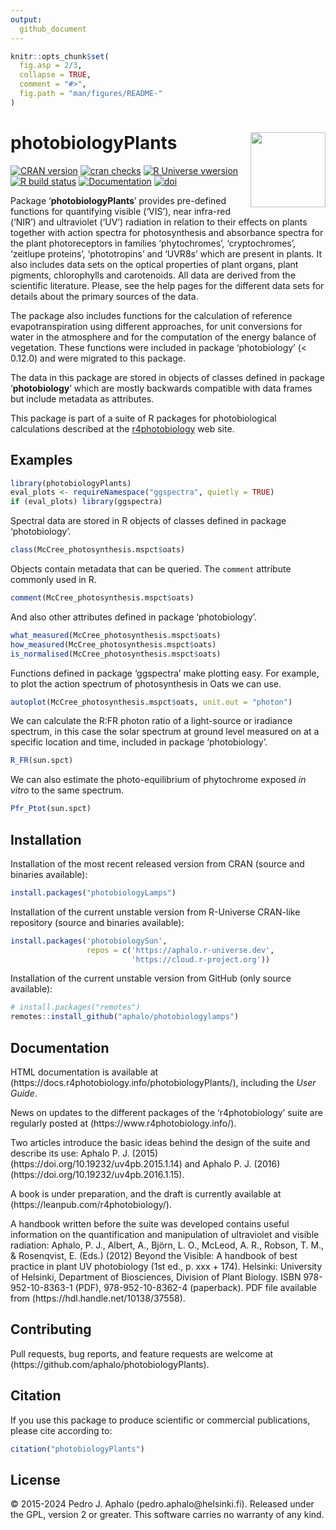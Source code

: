 ```yaml
---
output:
  github_document
---
```


```r
knitr::opts_chunk$set(
  fig.asp = 2/3,
  collapse = TRUE,
  comment = "#>",
  fig.path = "man/figures/README-"
)
```

# photobiologyPlants <img src="man/figures/logo.png" align="right" width="120" />

<!-- badges: start -->
[![CRAN version](https://www.r-pkg.org/badges/version-last-release/photobiologyPlants)](https://cran.r-project.org/package=photobiologyPlants) [![cran checks](https://badges.cranchecks.info/worst/photobiologyPlants.svg)](https://cran.r-project.org/web/checks/check_results_photobiologyPlants.html) 
[![R Universe vwersion](https://aphalo.r-universe.dev/badges/photobiologyPlants)](https://aphalo.r-universe.dev/photobiologyPlants)
[![R build status](https://github.com/aphalo/photobiologyPlants/workflows/R-CMD-check/badge.svg)](https://github.com/aphalo/photobiologyPlants/actions)
[![Documentation](https://img.shields.io/badge/documentation-photobiologyPlants-informational.svg)](https://docs.r4photobiology.info/photobiologyPlants/)
[![doi](https://img.shields.io/badge/doi-10.32614/CRAN.package.photobiologyPlants-blue.svg)](https://doi.org/10.32614/CRAN.package.photobiologyPlants)
<!-- badges: end -->

Package '**photobiologyPlants**' provides pre-defined functions for quantifying
visible ('VIS'), near infra-red ('NIR') and ultraviolet ('UV') radiation in
relation to their effects on plants together with action spectra for
photosynthesis and absorbance spectra for the plant photoreceptors in families
'phytochromes', 'cryptochromes', 'zeitlupe proteins', 'phototropins' and 'UVR8s'
which are present in plants. It also includes data sets on the optical
properties of plant organs, plant pigments, chlorophylls and
carotenoids. All data are derived from the scientific literature. Please, see
the help pages for the different data sets for details about the primary sources
of the data.

The package also includes functions for the calculation of reference 
evapotranspiration using different approaches, for unit conversions for water in 
the atmosphere and for the computation of the energy balance of vegetation. 
These functions were included in package 'photobiology' (< 0.12.0) and were
migrated to this package.

The data in this package are stored in objects of classes defined in package 
'**photobiology**' which are mostly backwards compatible with data frames but
include metadata as attributes.

This package is part of a suite of R packages for photobiological calculations 
described at the [r4photobiology](https://www.r4photobiology.info) web site.

## Examples

```r
library(photobiologyPlants)
eval_plots <- requireNamespace("ggspectra", quietly = TRUE)
if (eval_plots) library(ggspectra)
```

Spectral data are stored in R objects of classes defined in package 
'photobiology'.

```r
class(McCree_photosynthesis.mspct$oats)
```

Objects contain metadata that can be queried. The `comment` attribute
commonly used in R.

```r
comment(McCree_photosynthesis.mspct$oats)
```

And also other attributes defined in package 'photobiology'.

```r
what_measured(McCree_photosynthesis.mspct$oats)
how_measured(McCree_photosynthesis.mspct$oats)
is_normalised(McCree_photosynthesis.mspct$oats)
```

Functions defined in package 'ggspectra' make plotting easy. For example, to
plot the action spectrum of photosynthesis in Oats we can use.

```r
autoplot(McCree_photosynthesis.mspct$oats, unit.out = "photon")
```

We can calculate the R:FR photon ratio of a light-source or iradiance spectrum,
in this case the solar spectrum at ground level measured on at a specific
location and time, included in package 'photobiology'.

```r
R_FR(sun.spct)
```

We can also estimate the photo-equilibrium of phytochrome exposed _in vitro_ to the same spectrum. 

```r
Pfr_Ptot(sun.spct)
```

## Installation

Installation of the most recent released version from CRAN (source and binaries available):

```r
install.packages("photobiologyLamps")
```

Installation of the current unstable version from R-Universe CRAN-like repository (source and binaries available):

```r
install.packages('photobiologySun', 
                 repos = c('https://aphalo.r-universe.dev', 
                           'https://cloud.r-project.org'))
```

Installation of the current unstable version from GitHub (only source available):

```r
# install.packages("remotes")
remotes::install_github("aphalo/photobiologylamps")
```

## Documentation 

HTML documentation is available at (https://docs.r4photobiology.info/photobiologyPlants/), including the _User Guide_.

News on updates to the different packages of the 'r4photobiology' suite are regularly posted at (https://www.r4photobiology.info/).

Two articles introduce the basic ideas behind the design of the suite and describe its use:
Aphalo P. J. (2015) (https://doi.org/10.19232/uv4pb.2015.1.14) and Aphalo P. J. (2016)  (https://doi.org/10.19232/uv4pb.2016.1.15).

A book is under preparation, and the draft is currently available at (https://leanpub.com/r4photobiology/).

A handbook written before the suite was developed contains useful information on the quantification and manipulation of ultraviolet and visible radiation:
Aphalo, P. J., Albert, A., Björn, L. O., McLeod, A. R., Robson, T. M., & Rosenqvist, E. (Eds.) (2012) Beyond the Visible: A handbook of best practice in plant UV photobiology (1st ed., p. xxx + 174). Helsinki: University of Helsinki, Department of Biosciences, Division of Plant Biology. ISBN 978-952-10-8363-1 (PDF), 978-952-10-8362-4 (paperback). PDF file available from (https://hdl.handle.net/10138/37558).

## Contributing

Pull requests, bug reports, and feature requests are welcome at (https://github.com/aphalo/photobiologyPlants).

## Citation

If you use this package to produce scientific or commercial publications, please cite according to:

```r
citation("photobiologyPlants")
```

## License

© 2015-2024 Pedro J. Aphalo (pedro.aphalo@helsinki.fi). Released under the GPL, version 2 or greater. This software carries no warranty of any kind.

